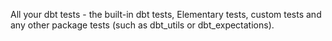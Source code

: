 <Accordion title="Which tests can I see on Elementary report?">

All your dbt tests - the built-in dbt tests, Elementary tests, custom tests and any other package tests (such as dbt_utils or dbt_expectations).

</Accordion>

